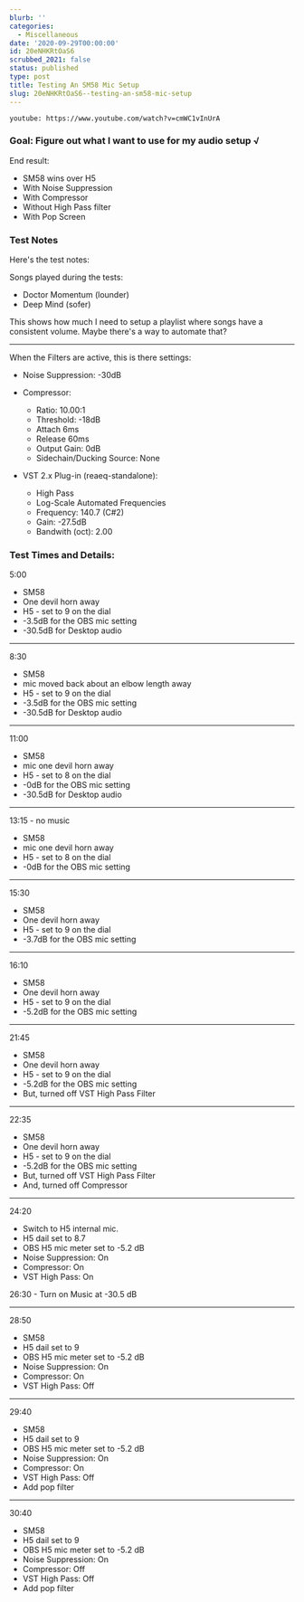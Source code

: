 ```yaml
---
blurb: ''
categories:
  - Miscellaneous
date: '2020-09-29T00:00:00'
id: 20eNHKRtOaS6
scrubbed_2021: false
status: published
type: post
title: Testing An SM58 Mic Setup
slug: 20eNHKRtOaS6--testing-an-sm58-mic-setup
---
```


`youtube: https://www.youtube.com/watch?v=cmWC1vInUrA`


### Goal: Figure out what I want to use for my audio setup √

End result:

- SM58 wins over H5
- With Noise Suppression
- With Compressor
- Without High Pass filter
- With Pop Screen


### Test Notes

Here's the test notes:

Songs played during the tests:

- Doctor Momentum (lounder)
- Deep Mind (sofer)

This shows how much I need to setup a playlist where songs have a consistent volume. Maybe there's a way to automate that?

---


When the Filters are active, this is there settings:

- Noise Suppression: -30dB

- Compressor:
  - Ratio: 10.00:1
  - Threshold: -18dB
  - Attach 6ms
  - Release 60ms
  - Output Gain: 0dB
  - Sidechain/Ducking Source: None 
  
- VST 2.x Plug-in (reaeq-standalone):
  - High Pass
  - Log-Scale Automated Frequencies
  - Frequency: 140.7 (C#2)
  - Gain: -27.5dB
  - Bandwith (oct): 2.00


### Test Times and Details:

5:00

- SM58
- One devil horn away
- H5 - set to 9 on the dial
- -3.5dB for the OBS mic setting
- -30.5dB for Desktop audio

---


8:30 

- SM58 
- mic moved back about an elbow length away
- H5 - set to 9 on the dial
- -3.5dB for the OBS mic setting
- -30.5dB for Desktop audio

---


11:00

- SM58 
- mic one devil horn away
- H5 - set to 8 on the dial
- -0dB for the OBS mic setting
- -30.5dB for Desktop audio


---


13:15 - no music 

- SM58 
- mic one devil horn away
- H5 - set to 8 on the dial
- -0dB for the OBS mic setting


---


15:30

- SM58
- One devil horn away
- H5 - set to 9 on the dial
- -3.7dB for the OBS mic setting


---


16:10

- SM58
- One devil horn away
- H5 - set to 9 on the dial
- -5.2dB for the OBS mic setting

---



21:45

- SM58
- One devil horn away
- H5 - set to 9 on the dial
- -5.2dB for the OBS mic setting
- But, turned off VST High Pass Filter


---


22:35

- SM58
- One devil horn away
- H5 - set to 9 on the dial
- -5.2dB for the OBS mic setting
- But, turned off VST High Pass Filter
- And, turned off Compressor

---


24:20

- Switch to H5 internal mic.
- H5 dail set to 8.7
- OBS H5 mic meter set to -5.2 dB
- Noise Suppression: On
- Compressor: On
- VST High Pass: On


26:30 - Turn on Music at -30.5 dB


---


28:50


- SM58
- H5 dail set to 9
- OBS H5 mic meter set to -5.2 dB
- Noise Suppression: On
- Compressor: On
- VST High Pass: Off

---


29:40

- SM58
- H5 dail set to 9
- OBS H5 mic meter set to -5.2 dB
- Noise Suppression: On
- Compressor: On
- VST High Pass: Off
- Add pop filter

---


30:40

- SM58
- H5 dail set to 9
- OBS H5 mic meter set to -5.2 dB
- Noise Suppression: On
- Compressor: Off
- VST High Pass: Off
- Add pop filter
